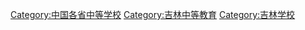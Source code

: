[[Category:中国各省中等学校|Category:中国各省中等学校]]
[[Category:吉林中等教育|Category:吉林中等教育]]
[[Category:吉林学校|Category:吉林学校]]